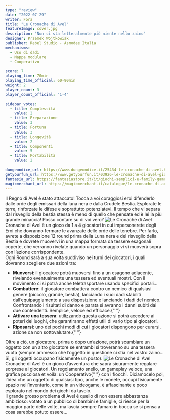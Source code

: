 ```yaml
---
type: "review"
date: "2022-07-29"
writer: Fora
title: "Le Cronache di Avel"
featureImage: cover.jpg
description: "Non ci sta letteralmente più niente nello zaino"
designer: Przemek Wojtkowiak
publisher: Rebel Studio - Asmodee Italia
mechanisms:
  - Uso di dadi
  - Mappa modulare
  - Cooperativo

score: 7
playing_time: 70min
playing_time_official: 60-90min
weight: 2
player_count: 3
player_count_official: "1-4"

sidebar_votes:
  - title: Complessità
    value: 2
  - title: Preparazione
    value: 3
  - title: Fortuna
    value: 3
  - title: Longevità
    value: 2
  - title: Componenti
    value: 5
  - title: Portabilità
    value: 2

dungeondice_url: https://www.dungeondice.it/25434-le-cronache-di-avel.html
getyourfun_url: https://www.getyourfun.it/03926-le-cronache-di-avel-giochi-avventura.html
fantasia_url: https://fantasiastore.it/it/giochi-semplici-e-family-games/12886-le-cronache-di-avel.html
magicmerchant_url: https://magicmerchant.it/catalogue/le-cronache-di-avel-55699/
---
```


<Setting>
  Il Regno di Avel è stato attaccato! Tocca a voi coraggiosi eroi difenderlo
  dalle orde degli emissari della luna nera e dalla Crudele Bestia. Esplorate le
  terre, rinforzate le difese e soprattutto potenziatevi. Il tempo che vi separa
  dal risveglio della bestia stessa è meno di quello che pensate ed è lei la più
  grande minaccia! Posso contare su di voi vero?
</Setting>

<img src="./game1.jpg" alt="Le Cronache di Avel" />

<Rules>
  Cronache di Avel è un gioco da 1 a 4 giocatori in cui impersonerete degli Eroi
  che dovranno fermare le avanzate delle orde delle tenebre. Per farlo, avrete a
  disposizione 12 round prima della Luna nera e del risveglio della Bestia e
  dovrete muovervi in una mappa formata da tessere esagonali coperte, che
  verranno rivelate quando un personaggio vi si muoverà sopra con l’azione
  corrispondente.
  <br />
  Ogni Round sarà a sua volta suddiviso nei turni dei giocatori, i quali
  dovranno scegliere due azioni tra:
  <ul>
    <li>
      <strong>Muoversi</strong>: il giocatore potrà muoversi fino a un esagono
      adiacente, rivelando eventualmente una tessera ed eventuali mostri. Con il
      movimento ci si potrà anche teletrasportare usando specifici portali…
    </li>
    <li>
      <strong>Combattere</strong>: il giocatore combatterà contro un nemico di
      qualsiasi genere (piccolo, grande, bestia), lanciando i suoi dadi
      stabiliti dall’equipaggiamento a sua disposizione e lanciando i dadi del
      nemico. Confrontando i risultati di danno e parata si avranno i danni
      subiti dai due contendenti. Semplice, veloce ed efficace.{" "}
    </li>
    <li>
      <strong>Attivare una tessera</strong>: utilizzando questa azione si potrà
      accedere ai poteri dei luoghi, che garantiranno effetti utili di vario
      tipo ai giocatori.
    </li>
    <li>
      <strong>Riposarsi</strong>: uno dei pochi modi di cui i giocatori
      dispongono per curarsi, azione da non sottovalutare.{" "}
    </li>
  </ul>
  Oltre a ciò, un giocatore, prima o dopo un’azione, potrà scambiare un oggetto
  con un altro giocatore se entrambi si troveranno su una tessera vuota (sempre
  ammesso che l’oggetto in questione ci stia nel vostro zaino… Sì, gli oggetti
  occupano fisicamente un posto).
</Rules>

<img src="./game2.jpg" alt="Le Cronache di Avel" />

<Feedback>
  Cronache di Avel è un gioco d’avventura che saprà sicuramente regalare
  sorprese ai giocatori. Un regolamento snello, un gameplay veloce, una grafica
  pucciosa et voilà: un <Link to="/mechanisms/cooperativo">Cooperativo</Link>{" "}
  con i fiocchi. Diciamocelo poi, l’idea che un oggetto di qualsiasi tipo, anche
  le monete, occupi fisicamente spazio nell’inventario, come in un videogame, è
  affascinante e poco esplorato nel mondo dei giochi da tavolo. <br />
  Il grande grosso problema di Avel è quello di non essere abbastanza ambizioso:
  votato a un pubblico di bambini e famiglie, ci riesce per la maggior parte delle
  volte, ma lascia sempre l’amaro in bocca se si pensa a cosa sarebbe potuto essere…
</Feedback>

<Instagram id="Cgmeyq3DSQ0" />

